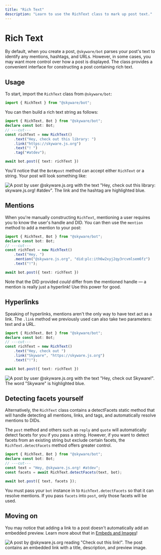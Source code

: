 ```yaml
---
title: "Rich Text"
description: "Learn to use the RichText class to mark up post text."
---
```


# Rich Text

By default, when you create a post, `@skyware/bot` parses your post's text to identify any mentions, hashtags, and URLs. However, in some cases, you may want more control over how a post is displayed. The <Reference to="/docs/bot/classes/RichText" /> class provides a convenient interface for constructing a post containing rich text.

## Usage

To start, import the `RichText` class from `@skyware/bot`:

```ts twoslash
import { RichText } from "@skyware/bot";
```

You can then build a rich text string as follows:

```ts twoslash
import { RichText, Bot } from "@skyware/bot";
declare const bot: Bot;
// ---cut---
const richText = new RichText()
    .text("Hey, check out this library: ")
    .link("https://skyware.js.org")
    .text("! ")
    .tag("#atdev");

await bot.post({ text: richText })
```

You'll notice that the `Bot#post` method can accept either `RichText` or a string. Your post will look something like:

![A post by user @skyware.js.org with the text "Hey, check out this library: skyware.js.org! #atdev". The link and the hashtag are highlighted blue.](/img/rich-text/rt-basic.png)

## Mentions

When you're manually constructing `RichText`, mentioning a user requires you to know the user's handle and DID. You can then use the `mention` method to add a mention to your post:

```ts twoslash
import { RichText, Bot } from "@skyware/bot";
declare const bot: Bot;
// ---cut---
const richText = new RichText()
    .text("Hey, ")
    .mention("@skyware.js.org", "did:plc:ith6w2xyj2qy3rcvmlsem6fz")
    .text("!");

await bot.post({ text: richText })
```

Note that the DID provided *could* differ from the mentioned handle — a mention is really just a hyperlink! Use this power for good.

## Hyperlinks

Speaking of hyperlinks, mentions aren't the only way to have text act as a link. The `.link` method we previously used can also take two parameters: text and a URL.

```ts twoslash
import { RichText, Bot } from "@skyware/bot";
declare const bot: Bot;
// ---cut---
const richText = new RichText()
    .text("Hey, check out ")
    .link("Skyware", "https://skyware.js.org")
    .text("!");

await bot.post({ text: richText })
```

![A post by user @skyware.js.org with the text "Hey, check out Skyware!". The word "Skyware" is highlighted blue.](/img/rich-text/rt-hyperlink.png)

## Detecting facets yourself

Alternatively, the `RichText` class contains a <Reference to="/docs/bot/classes/RichText#detectFacets">detectFacets</Reference> static method that will handle detecting all mentions, links, and tags, and automatically resolve mentions to DIDs.

The `post` method and others such as `reply` and `quote` will automatically detect facets for you if you pass a string. However, if you want to detect facets from an existing string but exclude certain facets, the `RichText.detectFacets` method offers greater control.

```ts twoslash
import { RichText, Bot } from "@skyware/bot";
declare const bot: Bot;
// ---cut---
const text = "Hey, @skyware.js.org! #atdev";
const facets = await RichText.detectFacets(text, bot);

await bot.post({ text, facets });
```

You must pass your `bot` instance in to `RichText.detectFacets` so that it can resolve mentions. If you pass `facets` into `post`, only those facets will be used.

## Moving on

You may notice that adding a link to a post doesn't automatically add an embedded preview. Learn more about that in [Embeds and Images](/guides/bot/advanced-posting/embeds-and-images)!

![A post by @skyware.js.org reading "Check out this link!". The post contains an embedded link with a title, description, and preview image.](/img/embeds/external-embed.png)
